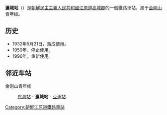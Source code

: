 {{朝鮮半島車站資訊
|公司色 = blue
|文字色 = 
|站名 = 濂城站
|圖片 = 
|pxl = 
|圖片說明 =
|前一站 = [[东海站_(朝鲜)|东海]]
|前一站距離 = 9.2
|後一站距離 = 5.5
|後一站 = [[豆浦站|豆浦]]
|所屬路線 = [[金刚山青年线|金刚山青年线]]
|距離 = 70.2
|起點站 = [[安边站|安边]]
|諺文 = 렴성역
|朝鮮漢字 = 濂城驛
|文觀部式 = 
|馬-賴式 = Ryŏmsŏng-yŏk
|副站名 = 
|車站編號 = 
|停站路線數 = 
|所屬公司 = [[朝鮮民主主義人民共和國鐵道省|朝鮮民主主義人民共和國鐵道省]]
|所在地 =[[江原道_(北)|江原道]][[高城郡_(朝鲜)|高城郡]]
|車站構造 = 地面车站
|月台配置 = 
|啟用年月日 =1932年5月21日
|廢站年月日 = 
|上下車人次 = 
|統計年度 = 
|轉車 = 
|備註 = 
|全寬備註 = 
}}

'''濂城站'''（{{lang-ko|렴성역}}）是[[朝鮮民主主義人民共和國|朝鮮民主主義人民共和國]][[江原道_(北)|江原道]][[高城郡_(朝鲜)|高城郡]]的一個鐵路車站，属于[[金刚山青年线|金刚山青年线]]。

==历史==
*1932年5月21日，落成使用。
*1950年，停止使用。
*1996年，重新使用。

==邻近车站==
金刚山青年线
:[[东海站_(朝鲜)|东海站]] - '''濂城站''' - [[豆浦站|豆浦站]]

{{朝鲜铁路小作品}}

{{金刚山青年线}}

[[Category:朝鮮江原道鐵路車站|Category:朝鮮江原道鐵路車站]]